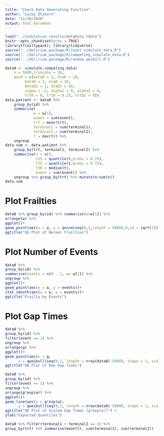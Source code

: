 ```yaml
---
title: "Check Data Generating Function"
author: "Lacey Etzkorn"
date: "11/30/2020"
output: html_document
---
```


```r
load("../simulation_results/metaData.rdata")
knitr::opts_chunk$set(echo = TRUE)
library(frailtypack); library(tidyverse)
source("../delirium_package/R/joint_simulate_data.R")
source("../delirium_package/R/competing_simulate_data.R")
source("../delirium_package/R/random_weibull.R")
```


```r
data0 <- simulate.competing.data(
	n = 5000,truncate = 28,
	par0 = c(betaR = 1, etaR = 10,
         betaD = 1, etaD = 10,
         betaD2 = 1, etaD2 = 10,
         sigma = .2, alpha1 = 0, alpha2 = 0,
         trtR = 0, trtD = 0.25, trtD2 = 0)) 
data.patient <- data0 %>%
	group_by(id) %>%
	summarise(
	         w = w[1],
	         event = sum(event),
	         trt = mean(trt),
	         terminal1 = sum(terminal1),
	         terminal2 = sum(terminal2),
	         t = max(t)) %>%
	ungroup
data.sum <- data.patient %>%
	group_by(trt, terminal1, terminal2) %>%
	summarise(n = n(),
	          t25 = quantile(t,probs = 0.25),
	          t75 = quantile(t,probs = 0.75),
	          t50 = median(t),
	          event = sum(event)) %>%
	ungroup %>% group_by(trt) %>% mutate(n/sum(n))
data.sum
```

# Plot Frailties

```r
data0 %>% group_by(id) %>% summarise(w=w[1]) %>%
arrange(w) %>%
ggplot()+
geom_point(aes(x = w, y = qnorm(seq(0,1,length = 5000),0,sd = sqrt(2))))+
ggtitle("QQ Plot of Normal Frailties")
```


# Plot Number of Events

```r
data0 %>% 
group_by(id) %>%
summarise(events = n() - 1, w= w[1]) %>%
ungroup %>%
ggplot()+
geom_point(aes(x = w, y = events))+
stat_smooth(aes(x = w, y = events))+
ggtitle("Frailty by Events") 
```

# Plot Gap Times

```r
data0 %>% 
group_by(id) %>%
filter(event == 1) %>%
ungroup %>%
arrange(g) %>%
ggplot()+
geom_point(aes(x = g, 
	  y = qweibull(seq(0,1, length = nrow(data0)-5000), shape = 1, scale = 0.05)))+
ggtitle("QQ Plot of Raw Gap Times") 
```


```r
data0 %>% 
group_by(id) %>%
filter(event == 1) %>%
ungroup %>%
arrange(g*exp(w)) %>%
ggplot()+
geom_line(aes(x = g*exp(w), 
	  y = qweibull(seq(0,1, length = nrow(data0)-5000), shape = 1, scale = 0.05)))+
ggtitle("QQ Plot of Scaled Gap Times [g*exp(w)]") +
ylab("Expected Quantiles")
```

```r
data0 %>% filter(terminal1 + terminal2 == 1) %>% 
group_by(trt) %>% summarise(mean(t), sum(terminal1), sum(terminal2))
```

